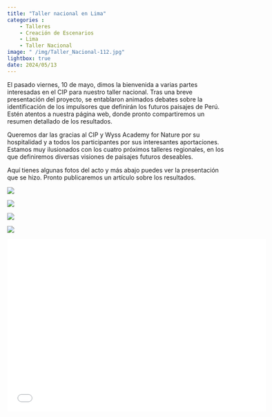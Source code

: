 ```yaml
---
title: "Taller nacional en Lima"
categories : 
    - Talleres
    - Creación de Escenarios
    - Lima
    - Taller Nacional
image: " /img/Taller_Nacional-112.jpg"
lightbox: true
date: 2024/05/13
---
```


El pasado viernes, 10 de mayo, dimos la bienvenida a varias partes interesadas en el CIP para nuestro taller nacional. Tras una breve presentación del proyecto, se entablaron animados debates sobre la identificación de los impulsores que definirán los futuros paisajes de Perú. Estén atentos a nuestra página web, donde pronto compartiremos un resumen detallado de los resultados.  

 Queremos dar las gracias al CIP y Wyss Academy for Nature por su hospitalidad y a todos los participantes por sus interesantes aportaciones. Estamos muy ilusionados con los cuatro próximos talleres regionales, en los que definiremos diversas visiones de paisajes futuros deseables. 


Aquí tienes algunas fotos del acto y más abajo puedes ver la presentación que se hizo. Pronto publicaremos un artículo sobre los resultados.

::: {layout-nrow=2}
![](../img/Taller_Nacional-87.jpg){group="my-gallery"}

![](../img/Taller_Nacional-17.jpg){group="my-gallery"}

![](../img/Taller_Nacional-52.jpg){group="my-gallery"}

![](../img/Taller_Nacional-112.jpg){group="my-gallery"}
:::

```{=html}
<div class="embed-container">
  <p align="center"><iframe width="600" height="400" src="National_workshop_pres.pdf" style="border: 0.5px" ></iframe
  /p>
</div>
```



